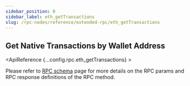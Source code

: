 ```yaml
---
sidebar_position: 0
sidebar_label: eth_getTransactions
slug: /rpc-nodes/reference/extended-rpc/eth_getTransactions
---
```



## Get Native Transactions by Wallet Address

<ApiReference {...config.rpc.eth_getTransactions} >
<Admonition type="info" title="Note">

Please refer to <a href="/rpc-nodes/reference/evm-rpc-schema">RPC schema</a> page for more details on the RPC params and RPC response definitions of the RPC method. 
</Admonition>
</ApiReference>
